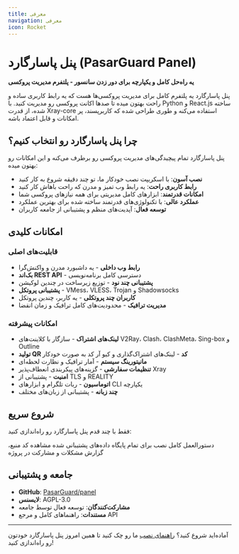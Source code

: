 ```yaml
---
title: معرفی
navigation: معرفی
icon: Rocket
---
```


# پنل پاسارگارد (PasarGuard Panel)

**یه راه‌حل کامل و یکپارچه برای دور زدن سانسور - پلتفرم مدیریت پروکسی**

پنل پاسارگارد یه پلتفرم کامل برای مدیریت پروکسی‌ها هست که یه رابط کاربری ساده و راحت بهتون میده تا صدها اکانت پروکسی رو مدیریت کنید. با Python و React.js ساخته شده، از قدرت Xray-core استفاده می‌کنه و طوری طراحی شده که کاربرپسند، پر امکانات و قابل اعتماد باشه.

## چرا پنل پاسارگارد رو انتخاب کنیم؟

پنل پاسارگارد تمام پیچیدگی‌های مدیریت پروکسی رو برطرف می‌کنه و این امکانات رو بهتون میده:

- **نصب آسون**: با اسکریپت نصب خودکار ما، تو چند دقیقه شروع به کار کنید
- **رابط کاربری راحت**: یه رابط وب تمیز و مدرن که راحت باهاش کار کنید
- **امکانات قدرتمند**: ابزارهای کامل مدیریتی برای همه نیازهای پروکسی شما
- **عملکرد عالی**: با تکنولوژی‌های قدرتمند ساخته شده برای بهترین عملکرد
- **توسعه فعال**: آپدیت‌های منظم و پشتیبانی از جامعه کاربران

## امکانات کلیدی

### قابلیت‌های اصلی
- **رابط وب داخلی** - یه داشبورد مدرن و واکنش‌گرا
- **بک‌اند REST API** - دسترسی کامل برنامه‌نویسی
- **پشتیبانی چند نود** - توزیع زیرساخت در چندین لوکیشن
- **پشتیبانی پروتکل** - VMess، VLESS، Trojan و Shadowsocks
- **کاربران چند پروتکلی** - یه کاربر، چندین پروتکل
- **مدیریت ترافیک** - محدودیت‌های کامل ترافیک و زمان انقضا

### امکانات پیشرفته
- **لینک‌های اشتراک** - سازگار با کلاینت‌های V2Ray، Clash، ClashMeta، Sing-box و Outline
- **تولید QR کد** - لینک‌های اشتراک‌گذاری و کیو آر کد به صورت خودکار
- **مانیتورینگ سیستم** - آمار ترافیک و نظارت لحظه‌ای
- **تنظیمات سفارشی** - گزینه‌های پیکربندی انعطاف‌پذیر Xray
- **امنیت** - پشتیبانی از TLS و REALITY
- **اتوماسیون** - ربات تلگرام و ابزارهای CLI یکپارچه
- **چند زبانه** - پشتیبانی از زبان‌های مختلف

## شروع سریع

فقط با چند قدم پنل پاسارگارد رو راه‌اندازی کنید:

<Cards>
  <Card title="راهنمای نصب" href="/panel/installation">
    دستورالعمل کامل نصب برای تمام پایگاه داده‌های پشتیبانی شده
  </Card>

  <Card title="ریپازیتوری GitHub" href="https://github.com/PasarGuard/panel">
    مشاهده کد منبع، گزارش مشکلات و مشارکت در پروژه
  </Card>
</Cards>

## جامعه و پشتیبانی

- **GitHub**: [PasarGuard/panel](https://github.com/PasarGuard/panel)
- **لایسنس**: AGPL-3.0
- **مشارکت‌کنندگان**: توسعه فعال توسط جامعه
- **مستندات**: راهنماهای کامل و مرجع API

---

آماده‌اید شروع کنید؟ [راهنمای نصب](/panel/installation) ما رو چک کنید تا همین امروز پنل پاسارگارد خودتون رو راه‌اندازی کنید!
